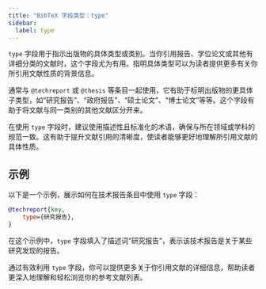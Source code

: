 ```yaml
---
title: "BibTeX 字段类型：type"
sidebar:
  label: type
---
```



`type` 字段用于指示出版物的具体类型或类别。当你引用报告、学位论文或其他有详细分类的文献时，这个字段尤为有用。指明具体类型可以为读者提供更多有关你所引用文献性质的背景信息。

<CiteDrive />

通常与 `@techreport` 或 `@thesis` 等条目一起使用，它有助于标明出版物的更具体子类型，如“研究报告”、“政府报告”、“硕士论文”、“博士论文”等等。这个字段有助于将文献与同一类别的其他文献区分开来。

在使用 `type` 字段时，建议使用描述性且标准化的术语，确保与所在领域或学科的规范一致。这有助于提升文献引用的清晰度，使读者能够更好地理解所引用文献的具体性质。

## 示例

以下是一个示例，展示如何在技术报告条目中使用 `type` 字段：

```bibtex
@techreport{key,
    type={研究报告},
}
```

在这个示例中，`type` 字段填入了描述词“研究报告”，表示该技术报告是关于某些研究发现的报告。

通过有效利用 `type` 字段，你可以提供更多关于你引用文献的详细信息，帮助读者更深入地理解和轻松浏览你的参考文献列表。